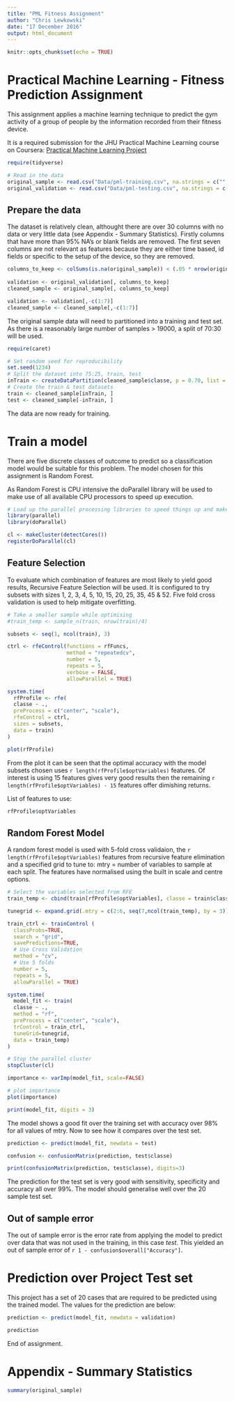 ```yaml
---
title: "PML Fitness Assignment"
author: "Chris Lewkowski"
date: "17 December 2016"
output: html_document
---
```


```r
knitr::opts_chunk$set(echo = TRUE)

```

# Practical Machine Learning - Fitness Prediction Assignment

This assignment applies a machine learning technique to predict the gym activity of a group of people by the information recorded from their fitness device.

It is a required submission for the JHU Practical Machine Learning course on Coursera: [Practical Machine Learning Project](https://www.coursera.org/learn/practical-machine-learning/peer/R43St/prediction-assignment-writeup)

```r
require(tidyverse)

# Read in the data
original_sample <- read.csv("Data/pml-training.csv", na.strings = c("","NA"))
original_validation <- read.csv("Data/pml-testing.csv", na.strings = c("","NA"))
```

## Prepare the data
The dataset is relatively clean, althought there are over 30 columns with no data or very little data (see Appendix - Summary Statistics). Firstly columns that have more than 95% NA's or blank fields are removed. The first seven columns are not relevant as features because they are either time based, id fields or specific to the setup of the device, so they are removed.

```r
columns_to_keep <- colSums(is.na(original_sample)) < (.05 * nrow(original_sample))
  
validation <- original_validation[, columns_to_keep]
cleaned_sample <- original_sample[, columns_to_keep]

validation <- validation[,-c(1:7)]
cleaned_sample <- cleaned_sample[,-c(1:7)]
```

The original sample data will need to partitioned into a training and test set. As there is a reasonably large number of samples > 19000, a split of 70:30 will be used.

```r
require(caret)

# Set random seed for reproducibility
set.seed(1234)
# Split the dataset into 75:25, train, test
inTrain <- createDataPartition(cleaned_sample$classe, p = 0.70, list = FALSE )
# Create the train & test datasets
train <- cleaned_sample[inTrain, ]
test <- cleaned_sample[-inTrain, ]

```
The data are now ready for training.

# Train a model
There are five discrete classes of outcome to predict so a classification model would be suitable for this problem. The model chosen for this assignment is Random Forest.

As Random Forest is CPU intensive the doParallel library will be used to make use of all available CPU processors to speed up execution.

```r

# Load up the parallel processing libraries to speed things up and make use of multiple CPUs
library(parallel)
library(doParallel)

cl <- makeCluster(detectCores())
registerDoParallel(cl)

```
## Feature Selection

To evaluate which combination of features are most likely to yield good results, Recursive Feature Selection will be used. It is configured to try subsets with sizes 1, 2, 3, 4, 5, 10, 15, 20, 25, 35, 45 & 52. Five fold cross validation is used to help mitigate overfitting.

```r

# Take a smaller sample while optimising
#train_temp <- sample_n(train, nrow(train)/4)

subsets <- seq(1, ncol(train), 3)

ctrl <- rfeControl(functions = rfFuncs,
                   method = "repeatedcv",
                   number = 5,
                   repeats = 5,
                   verbose = FALSE,
                   allowParallel = TRUE)

system.time( 
  rfProfile <- rfe(
  classe ~ .,
  preProcess = c("center", "scale"),
  rfeControl = ctrl,
  sizes = subsets,
  data = train)
)

plot(rfProfile)

```

From the plot it can be seen that the optimal accuracy with the model subsets chosen uses `r length(rfProfile$optVariables)` features. Of interest is using 15 features gives very good results then the remaining `r length(rfProfile$optVariables) - 15` features offer dimishing returns.

List of features to use:
```r
rfProfile$optVariables
```

## Random Forest Model

A random forest model is used with 5-fold cross validaion, the `r length(rfProfile$optVariables)` features from recursive feature elimination and a specified grid to tune to: mtry = number of variables to sample at each split. The features have normalised using the built in scale and centre options.

```r
# Select the variables selected from RFE
train_temp <- cbind(train[rfProfile$optVariables], classe = train$classe)

tunegrid <- expand.grid(.mtry = c(2:6, seq(7,ncol(train_temp), by = 3)))

train_ctrl <- trainControl (
  classProbs=TRUE,
  search = "grid",
  savePredictions=TRUE,
  # Use Cross Validation
  method = "cv",
  # Use 5 folds
  number = 5,
  repeats = 5,
  allowParallel = TRUE)

system.time( 
  model_fit <- train(
  classe ~ .,
  method = "rf",
  preProcess = c("center", "scale"),
  trControl = train_ctrl,
  tuneGrid=tunegrid,
  data = train_temp)
)

# Stop the parallel cluster
stopCluster(cl)  

importance <- varImp(model_fit, scale=FALSE)

# plot importance
plot(importance)

print(model_fit, digits = 3)

```

The model shows a good fit over the training set with accuracy over 98% for all values of mtry. Now to see how it compares over the test set.

```r

prediction <- predict(model_fit, newdata = test)

confusion <- confusionMatrix(prediction, test$classe)

print(confusionMatrix(prediction, test$classe), digits=3)

```

The prediction for the test set is very good with sensitivity, specificity and accuracy all over 99%. The model should generalise well over the 20 sample test set.

## Out of sample error

The out of sample error is the error rate from applying the model to predict over data that was not used in the training, in this case *test*. This yielded an out of sample error of `r 1 - confusion$overall["Accuracy"]`.

# Prediction over Project Test set

This project has a set of 20 cases that are required to be predicted using the trained model. The values for the prediction are below:
```r
prediction <- predict(model_fit, newdata = validation)

prediction
```
End of assignment.

# Appendix - Summary Statistics
```r
summary(original_sample)
```

